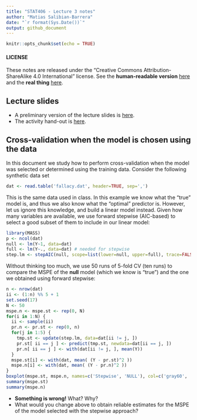 ```yaml
---
title: "STAT406 - Lecture 3 notes"
author: "Matias Salibian-Barrera"
date: "`r format(Sys.Date())`"
output: github_document
---
```


```r
knitr::opts_chunk$set(echo = TRUE)
```

#### LICENSE
These notes are released under the 
"Creative Commons Attribution-ShareAlike 4.0 International" license. 
See the **human-readable version** [here](https://creativecommons.org/licenses/by-sa/4.0/)
and the **real thing** [here](https://creativecommons.org/licenses/by-sa/4.0/legalcode). 


## Lecture slides

* A preliminary version of the lecture slides is [here](STAT406-17-lecture-3.pdf).
* The activity hand-out is [here](lecture3-activity.pdf).

## Cross-validation when the model is chosen using the data

In this document we study how to perform cross-validation 
when the model was selected or determined using the 
training data. Consider the following synthetic data 
set
```r
dat <- read.table('fallacy.dat', header=TRUE, sep=',')
```
This is the same data used in class. In this example
we know what the "true" model is, and thus we also know
what the "optimal" predictor is. 
However, let us ignore this knowledge, and build a 
linear model instead. 
Given how many variables are available, we use
forward stepwise (AIC-based) to select a good subset of
them to include in our linear model:
```r
library(MASS)
p <- ncol(dat)
null <- lm(Y~1, data=dat)
full <- lm(Y~., data=dat) # needed for stepwise
step.lm <- stepAIC(null, scope=list(lower=null, upper=full), trace=FALSE)
```
Without thinking too much, we use 50 runs of 5-fold CV (ten runs) 
to compare the MSPE of the 
**null** model (which we know is "true") and the
one we obtained using forward stepwise:
```r
n <- nrow(dat)
ii <- (1:n) %% 5 + 1
set.seed(17)
N <- 50
mspe.n <- mspe.st <- rep(0, N)
for(i in 1:N) {
  ii <- sample(ii)
  pr.n <- pr.st <- rep(0, n)
  for(j in 1:5) {
    tmp.st <- update(step.lm, data=dat[ii != j, ])
    pr.st[ ii == j ] <- predict(tmp.st, newdata=dat[ii == j, ])
    pr.n[ ii == j ] <- with(dat[ii != j, ], mean(Y))
  }
  mspe.st[i] <- with(dat, mean( (Y - pr.st)^2 ))
  mspe.n[i] <- with(dat, mean( (Y - pr.n)^2 ))
}
boxplot(mspe.st, mspe.n, names=c('Stepwise', 'NULL'), col=c('gray60', 'hotpink'), main='Wrong')
summary(mspe.st)
summary(mspe.n)
```

* **Something is wrong!** What? Why? 
* What would you change above to obtain reliable estimates for the MSPE of the 
model selected with the stepwise approach? 


<!-- ## Correlated covariates -->

<!-- Technological advances in recent decades have resulted in data  -->
<!-- being collected in a fundamentally different way from the way  -->
<!-- it was when "classical" statistical methods were proposed.  -->
<!-- Specifically, it is not at all uncommon to have data sets with -->
<!-- an abundance of potentially useful explanatory variables.  -->
<!-- Sometimes the investigators are not sure which of them can be  -->
<!-- expected to be useful or meaningful. In many applications one -->
<!-- finds data with many more variables than cases.  -->

<!-- A consequence of this "wide net" data collection strategy is  -->
<!-- that many of the explanatory variables may be correlated with -->
<!-- each other. In what follows we will illustrate some of the -->
<!-- problems that this can cause both when training and interpreting -->
<!-- models, and also with the resulting predictions. -->

<!-- ### Significant variables "dissappear" -->

<!-- Consider the air pollution data set, and the fit to the  -->
<!-- **reduced** linear regression model used previously in class: -->
<!-- ```{r signif} -->
<!-- # Correlated covariates -->
<!-- x <- read.table('../Lecture1/rutgers-lib-30861_CSV-1.csv', header=TRUE, sep=',') -->
<!-- reduced <- lm(MORT ~ POOR + HC + NOX + HOUS + NONW, data=x) -->
<!-- round( summary(reduced)$coef, 3) -->
<!-- ``` -->
<!-- Note that all coefficients seem to be significant based on -->
<!-- the individual tests of hypothesis (with `POOR` and  -->
<!-- `HOUS` maybe only marginally so). In this sense all 5 -->
<!-- explanatory varibles in this model appear to be relevant. -->

<!-- Now, we fit the **full** model, that is, we include -->
<!-- all available explanatory variables in the data set: -->
<!-- ```{r signif2} -->
<!-- full <- lm(MORT ~ ., data=x) -->
<!-- round( summary(full)$coef, 3) -->
<!-- ``` -->
<!-- Now we have many more parameters to estimate, and while two of -->
<!-- them appear to be significantly different from zero (`NONW` -->
<!-- and `PREC`), all the others seem to be redundant.  -->
<!-- In particular, note that the p-values for the individual -->
<!-- test of hypotheses for 4 out of the 5   -->
<!-- regression coefficients for the variables of the **reduced** -->
<!-- model have now become not significant. -->
<!-- ```{r signif3} -->
<!-- round( summary(full)$coef[ names(coef(reduced)), ], 3) -->
<!-- ``` -->

<!-- ### Why does this happen?  -->

<!-- Recall that the covariance matrix of the least squares estimator involves the -->
<!-- inverse of (X'X), where X' denotes the transpose of the n x p matrix X (that -->
<!-- contains each vector of explanatory variables as a row). It is easy to see  -->
<!-- that if two columns of X are linearly dependent, then X'X will be rank deficient.  -->
<!-- When two columns of X are "close" to being linearly dependent (e.g. their -->
<!-- linear corrleation is high), then the matrix X'X will be ill-conditioned, and -->
<!-- its inverse will have very large entries. This means that the estimated  -->
<!-- standard errors of the least squares estimator will be unduly large, resulting -->
<!-- in non-significant test of hypotheses for each parameter separately, even if -->
<!-- the global test for all of them simultaneously is highly significant. -->

<!-- ### Why is this a problem if we are interested in prediction? -->

<!-- Although in many applications one is interested in interpreting the parameters -->
<!-- of the model, even if one is only trying to fit / train a model to do -->
<!-- predictions, highly variable parameter estimators will typically result in -->
<!-- a noticeable loss of prediction accuracy. This can be easily seen from the  -->
<!-- bias / variance factorization of the mean squared prediction error (MSPE)  -->
<!-- mentioned in class. Hence, better predictions can be obtained if one -->
<!-- uses less-variable parameter estimators.  -->

<!-- ### What can we do? -->

<!-- A commonly used strategy is to remove some explanatory variables from the -->
<!-- model, leaving only non-redundant covariates. However, this is easier said than -->
<!-- done. You have seen some strategies in other courses (stepwise variable selection, etc.) -->
<!-- In coming weeks we will investigate other methods to deal with this problem. -->



